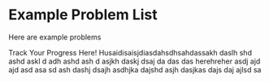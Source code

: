 



<Sidebar moduleName={moduleName} /> 

<ResourceList moduleName={moduleName} topicId={topicId}/>


# Example Problem List

Here are example problems

<SampleProblem moduleName={moduleName} topicId={topicId} location="sample1"/>

<ProblemList moduleName={moduleName} topicId={topicId} location="problemlist"/>
 
Track Your Progress Here! Husaidisaisjdiasdahsdhsahdassakh daslh shd ashd askl d adh ashd ash d asjkh daskj dsaj da das das
herehreher asdj ajd ajd asd asa sd ash dashj dsajh  asdhjka dajshd asjh dasjkas dajs daj ajlsd sa

<TopicProgress moduleName={moduleName} topicId={topicId} />
